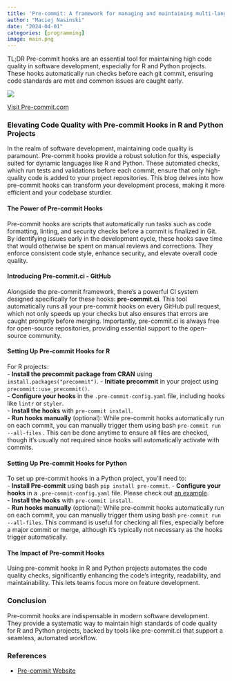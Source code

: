 ```yaml
---
title: 'Pre-commit: A framework for managing and maintaining multi-language pre-commit hooks'
author: "Maciej Nasinski"
date: "2024-04-01"
categories: [programming]
image: main.png
---
```


TL;DR Pre-commit hooks are an essential tool for maintaining high code quality in software development, especially for R and Python projects. 
These hooks automatically run checks before each git commit, ensuring code standards are met and common issues are caught early. 

[![](main.png)](https://pre-commit.com/)

[Visit Pre-commit.com](https://pre-commit.com/)

### Elevating Code Quality with Pre-commit Hooks in R and Python Projects

In the realm of software development, maintaining code quality is paramount. Pre-commit hooks provide a robust solution for this, especially suited for dynamic languages like R and Python. These automated checks, which run tests and validations before each commit, ensure that only high-quality code is added to your project repositories. This blog delves into how pre-commit hooks can transform your development process, making it more efficient and your codebase sturdier.

#### The Power of Pre-commit Hooks

Pre-commit hooks are scripts that automatically run tasks such as code formatting, linting, and security checks before a commit is finalized in Git. By identifying issues early in the development cycle, these hooks save time that would otherwise be spent on manual reviews and corrections. They enforce consistent code style, enhance security, and elevate overall code quality.

#### Introducing Pre-commit.ci - GitHub

Alongside the pre-commit framework, there's a powerful CI system designed specifically for these hooks: **pre-commit.ci**. This tool automatically runs all your pre-commit hooks on every GitHub pull request, which not only speeds up your checks but also ensures that errors are caught promptly before merging. Importantly, pre-commit.ci is always free for open-source repositories, providing essential support to the open-source community.

#### Setting Up Pre-commit Hooks for R

For R projects:  
- **Install the precommit package from CRAN** using `install.packages("precommit")`. 
- **Initiate precommit** in your project using `precommit::use_precommit()`.  
- **Configure your hooks** in the `.pre-commit-config.yaml` file, including hooks like `lintr` or `styler`.  
- **Install the hooks** with `pre-commit install`.  
- **Run hooks manually** (optional): While pre-commit hooks automatically run on each commit, you can manually trigger them using bash `pre-commit run --all-files` . This can be done anytime to ensure all files are checked, though it's usually not required since hooks will automatically activate with commits.  

#### Setting Up Pre-commit Hooks for Python

To set up pre-commit hooks in a Python project, you'll need to:  
- **Install Pre-commit** using bash `pip install pre-commit`. 
- **Configure your hooks** in a `.pre-commit-config.yaml` file. Please check out [an example](https://github.com/franneck94/PythonProjectTemplate/blob/master/.pre-commit-config.yaml).  
- **Install the hooks** with `pre-commit install`.  
- **Run hooks manually** (optional): While pre-commit hooks automatically run on each commit, you can manually trigger them using bash `pre-commit run --all-files`. This command is useful for checking all files, especially before a major commit or merge, although it's typically not necessary as the hooks trigger automatically.  

#### The Impact of Pre-commit Hooks

Using pre-commit hooks in R and Python projects automates the code quality checks, significantly enhancing the code's integrity, readability, and maintainability. This lets teams focus more on feature development.

### Conclusion

Pre-commit hooks are indispensable in modern software development. They provide a systematic way to maintain high standards of code quality for R and Python projects, backed by tools like pre-commit.ci that support a seamless, automated workflow.

### References

- [Pre-commit Website](https://pre-commit.com/)
